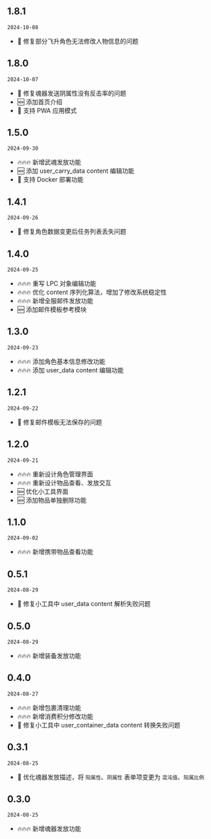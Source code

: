 ## 1.8.1

`2024-10-08`

- 🐞 修复部分飞升角色无法修改人物信息的问题

## 1.8.0

`2024-10-07`

- 🐞 修复魂器发送阴属性没有反击率的问题
- 🆕 添加首页介绍
- 🐳 支持 PWA 应用模式

## 1.5.0

`2024-09-30`

- 🔥🔥🔥 新增武魂发放功能
- 🆕 添加 user_carry_data content 编辑功能
- 🐳 支持 Docker 部署功能

## 1.4.1

`2024-09-26`

- 🐞 修复角色数据变更后任务列表丢失问题

## 1.4.0

`2024-09-25`

- 🔥🔥🔥 重写 LPC 对象编辑功能
- 🔥🔥🔥 优化 content 序列化算法，增加了修改系统稳定性
- 🔥🔥🔥 新增全服邮件发放功能
- 🆕 添加邮件模板参考模块

## 1.3.0

`2024-09-23`

- 🔥🔥🔥 添加角色基本信息修改功能
- 🔥🔥🔥 添加 user_data content 编辑功能

## 1.2.1

`2024-09-22`

- 🐞 修复邮件模板无法保存的问题

## 1.2.0

`2024-09-21`

- 🔥🔥🔥 重新设计角色管理界面
- 🔥🔥🔥 重新设计物品查看、发放交互
- 🆕 优化小工具界面
- 🆕 添加物品单独删除功能

## 1.1.0

`2024-09-02`

- 🔥🔥🔥 新增携带物品查看功能

## 0.5.1

`2024-08-29`

- 🐞 修复小工具中 user_data content 解析失败问题

## 0.5.0

`2024-08-29`

- 🔥🔥🔥 新增装备发放功能

## 0.4.0

`2024-08-27`

- 🔥🔥🔥 新增包裹清理功能
- 🔥🔥🔥 新增消费积分修改功能
- 🐞 修复小工具中 user_container_data content 转换失败问题

## 0.3.1

`2024-08-25`

- 💄 优化魂器发放描述，将 `阳属性`、`阴属性` 表单项变更为 `混沌值`、`阳属比例`

## 0.3.0

`2024-08-25`

- 🔥🔥🔥 新增魂器发放功能
